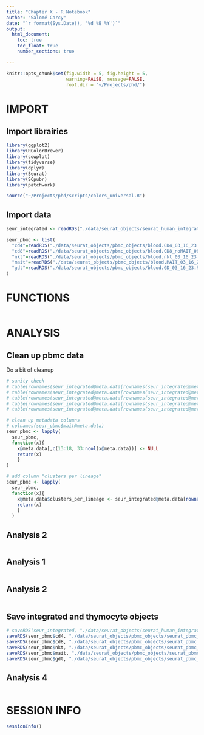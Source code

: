 ```yaml
---
title: "Chapter X - R Notebook"
author: "Salomé Carcy"
date: "`r format(Sys.Date(), '%d %B %Y')`"
output:
  html_document:
    toc: true
    toc_float: true
    number_sections: true

---
```


```r
knitr::opts_chunk$set(fig.width = 5, fig.height = 5,
                      warning=FALSE, message=FALSE,
                      root.dir = "~/Projects/phd/")
```


# IMPORT

## Import librairies
```r
library(ggplot2)
library(RColorBrewer)
library(cowplot)
library(tidyverse)
library(dplyr)
library(Seurat)
library(SCpubr)
library(patchwork)

source("~/Projects/phd/scripts/colors_universal.R")
```

## Import data
```r
seur_integrated <- readRDS("./data/seurat_objects/seurat_human_integrated_object_23_12_01.rds")

seur_pbmc <- list(
  "cd4"=readRDS("./data/seurat_objects/pbmc_objects/blood.CD4_03_16_23.RDS"),
  "cd8"=readRDS("./data/seurat_objects/pbmc_objects/blood.CD8_noMAIT_08_17_23.RDS"),
  "nkt"=readRDS("./data/seurat_objects/pbmc_objects/blood.nkt_03_16_23.RDS"),
  "mait"=readRDS("./data/seurat_objects/pbmc_objects/blood.MAIT_03_16_23.RDS"),
  "gdt"=readRDS("./data/seurat_objects/pbmc_objects/blood.GD_03_16_23.RDS")
)
```




# FUNCTIONS
```r

```




# ANALYSIS

## Clean up pbmc data
Do a bit of cleanup
```r
# sanity check
# table(rownames(seur_integrated@meta.data[rownames(seur_integrated@meta.data)%in%rownames(seur_pbmc$cd4@meta.data),]) == rownames(seur_pbmc$cd4@meta.data), useNA="ifany")
# table(rownames(seur_integrated@meta.data[rownames(seur_integrated@meta.data)%in%rownames(seur_pbmc$cd8@meta.data),]) == rownames(seur_pbmc$cd8@meta.data), useNA="ifany")
# table(rownames(seur_integrated@meta.data[rownames(seur_integrated@meta.data)%in%rownames(seur_pbmc$nkt@meta.data),]) == rownames(seur_pbmc$nkt@meta.data), useNA="ifany")
# table(rownames(seur_integrated@meta.data[rownames(seur_integrated@meta.data)%in%rownames(seur_pbmc$mait@meta.data),]) == rownames(seur_pbmc$mait@meta.data), useNA="ifany")
# table(rownames(seur_integrated@meta.data[rownames(seur_integrated@meta.data)%in%rownames(seur_pbmc$gdt@meta.data),]) == rownames(seur_pbmc$gdt@meta.data), useNA="ifany")

# clean up metadata columns
# colnames(seur_pbmc$mait@meta.data)
seur_pbmc <- lapply(
  seur_pbmc,
  function(x){
    x@meta.data[,c(13:18, 33:ncol(x@meta.data))] <- NULL
    return(x)
    }
)

# add column "clusters per lineage"
seur_pbmc <- lapply(
  seur_pbmc,
  function(x){
    x@meta.data$clusters_per_lineage <- seur_integrated@meta.data[rownames(seur_integrated@meta.data)%in%rownames(x@meta.data), "clusters_per_lineage"]
    return(x)
    }
  )
```


## Analysis 2
```r

```

## Analysis 1
```r

```


## Analysis 2
```r

```

## Save integrated and thymocyte objects
```r
# saveRDS(seur_integrated, "./data/seurat_objects/seurat_human_integrated_object_23_12_01_with_parkchopp_signatures.rds")
saveRDS(seur_pbmc$cd4, "./data/seurat_objects/pbmc_objects/seurat_pbmc_cd4_clean.rds")
saveRDS(seur_pbmc$cd8, "./data/seurat_objects/pbmc_objects/seurat_pbmc_cd8_clean.rds")
saveRDS(seur_pbmc$nkt, "./data/seurat_objects/pbmc_objects/seurat_pbmc_nkt_clean.rds")
saveRDS(seur_pbmc$mait, "./data/seurat_objects/pbmc_objects/seurat_pbmc_mait_clean.rds")
saveRDS(seur_pbmc$gdt, "./data/seurat_objects/pbmc_objects/seurat_pbmc_gdt_clean.rds")
```


## Analysis 4
```r

```




# SESSION INFO
```r
sessionInfo()
```


